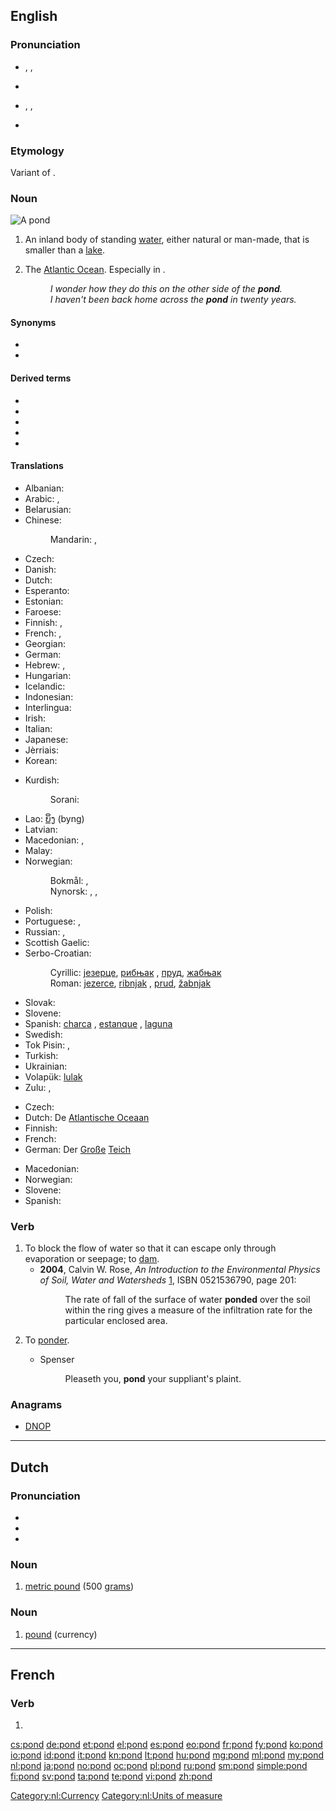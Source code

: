 {{also|Pond}}
==English==
{{wikipedia}}

===Pronunciation===
* {{a|UK}} {{enPR|pŏnd}}, {{IPA|/pɒnd/}}, {{X-SAMPA|/pQnd/}}
* {{rhymes|ɒnd}}
* {{a|US}} {{enPR|pänd}}, {{IPA|/pɑnd/}}, {{X-SAMPA|/pAnd/}}
* {{audio|en-us-pond.ogg|Audio (US)}}

===Etymology===
Variant of {{term|pound|lang=en}}.

===Noun===
[[Image:Black pond near Esher.jpeg|thumb|A pond]]
{{en-noun}}

# An inland body of standing [[water]], either natural or man-made, that is smaller than a [[lake]].
# {{colloquial}} The [[Atlantic Ocean]]. Especially in {{term|across the pond|lang=en}}.
#:''I wonder how they do this on the other side of the '''pond'''.''
#:''I haven't been back home across the '''pond''' in twenty years.''

====Synonyms====
* {{l|en|polynya}}
* {{l|en|tarn}}

====Derived terms====
* {{l|en|across the pond}}
* {{l|en|ducks on the pond}}
* {{l|en|Leftpondia}}
* {{l|en|pondian}}
* {{l|en|Rightpondia}}

====Translations====
{{trans-top|small lake}}
* Albanian: {{t-|sq|pellg}}
* Arabic: {{t|ar|بركة|f|tr=bírka|sc=Arab}}, {{t|ar|غدير|m|tr=ġadīr|alt=غَدير|sc=Arab}}
* Belarusian: {{t|be|стаў|m|tr=staŭ|sc=Cyrl}}
* Chinese:
*: Mandarin: {{t|cmn|池塘|tr=chítáng|sc=Hani}}, {{t|cmn|池|tr=chí|sc=Hani}}
* Czech: {{t+|cs|rybník|m}}
* Danish: {{t|da|dam|c}}
* Dutch: {{t+|nl|vijver|m}}
* Esperanto: {{t-|eo|lageto|xs=Esperanto}}
* Estonian: {{t-|et|tiik}}
* Faroese: {{t|fo|tjørn|f}}
* Finnish: {{t+|fi|lampi}}, {{t+|fi|allas}}
* French: {{t+|fr|étang|m}}, {{t+|fr|mare|f}}
* Georgian: {{t-|ka|გუბე|tr=gube|sc=Geor|xs=Georgian}}
* German: {{t+|de|Teich|m}}
* Hebrew: {{t+|he|אגם|m|tr=agam}}, {{t+|he|בריכה|f|tr=brekha}}
* Hungarian: {{t-|hu|tavacska}}
* Icelandic: {{t+|is|tjörn|f}}
* Indonesian: {{t+|id|kolam|xs=Indonesian}}
* Interlingua: {{t-|ia|stagno}}
* Irish: {{t-|ga|linn|f|xs=Irish}}
* Italian: {{t+|it|stagno|m}}
* Japanese: {{t|ja|池|tr=[[いけ]], ike|sc=Jpan}}
* Jèrriais: {{tø|roa-jer|mathe|f}}
* Korean: {{t|ko|못|tr=mot|sc=Kore}}
{{trans-mid}}
* Kurdish:
*: Sorani: {{ku-Arab|[[گۆم]]}}
* Lao: [[ບຶງ]] (byng)
* Latvian: {{t-|lv|dīķis|m|xs=Latvian}}
* Macedonian: {{t-|mk|езерце|n|tr=ézerce}}, {{t-|mk|рибник|m|tr=ríbnik}} {{qualifier|fish pond}}
* Malay: {{t-|ms|kolam}}
* Norwegian:
*: Bokmål: {{t-|nb|tjern|m|f|n}}, {{t+|nb|dam|m}}
*: Nynorsk: {{t-|nn|tjern|f}}, {{t-|nn|tjørn|f}}, {{t-|nn|dam|m}}
* Polish: {{t+|pl|staw|m}}
* Portuguese: {{t+|pt|lagoa|f}}, {{t+|pt|tanque|m}}
* Russian: {{t+|ru|пруд|m|tr=prud}}, {{t|ru|водоём|m|tr=vodojóm|sc=Cyrl}}
* Scottish Gaelic: {{t-|gd|linne|f|xs=Scottish Gaelic}}
* Serbo-Croatian:
*: Cyrillic: [[језерце]], [[рибњак]] {{qualifier|fish pond}}, [[пруд]], [[жабњак]] {{m}} {{qualifier|frog pond}}
*: Roman: [[jezerce]], [[ribnjak]] {{qualifier|fish pond}}, [[prud]], [[žabnjak]] {{m}} {{qualifier|frog pond}}
* Slovak: {{t|sk|rybník|m}}
* Slovene: {{t+|sl|ribnik|m}}
* Spanish: [[charca]] {{m}}, [[estanque]] {{m}}, [[laguna]] {{f}}
* Swedish: {{t+|sv|damm|c}}
* Tok Pisin: {{t+|tpi|wara}}, {{t-|tpi|raunwara}}
* Turkish: {{t+|tr|göl}}
* Ukrainian: {{t-|uk|став|tr=stav|sc=Cyrl}}
* Volapük: [[lulak]]
* Zulu: {{t|zu|ichibi|c5|c6}}, {{t|zu|isiziba|c7|c8}}
{{trans-bottom}}

{{trans-top|The Atlantic Ocean}}
* Czech: {{t+|cs|Atlantský oceán|m}}
* Dutch: De [[Atlantische Oceaan]]
* Finnish: {{t+|fi|rapakko}}
* French: {{t+|fr|océan Atlantique|m}}
* German: Der [[groß|Große]] [[Teich]]
{{trans-mid}}
* Macedonian: {{t-|mk|бара|f|tr=bára}}
* Norwegian: {{t-|no|dammen}}
* Slovene: {{t+|sl|luža|f}}
* Spanish: {{qualifier|colloquial}} {{t+|es|charco|m}}
{{trans-bottom}}

===Verb===
{{en-verb}}

# To block the flow of water so that it can escape only through evaporation or seepage; to [[dam]].
#* '''2004''', Calvin W. Rose, ''An Introduction to the Environmental Physics of Soil, Water and Watersheds'' [http://books.google.com/books?id=TxCQ-DaSIwUC], ISBN 0521536790, page 201:
#*: The rate of fall of the surface of water '''ponded''' over the soil within the ring gives a measure of the infiltration rate for the particular enclosed area.
# {{obsolete}} To [[ponder]].
#* Spenser
#*: Pleaseth you, '''pond''' your suppliant's plaint.

===Anagrams===
* [[DNOP#English|DNOP]]

----

==Dutch==

===Pronunciation===
* {{rhymes|ɔnt|lang=nl}}
* {{IPA|/pɔnt/|lang=nl}}
* {{audio|Nl-pond.ogg|audio}}

===Noun===
{{nl-noun|n|-|pondje}}

# [[metric pound]] (500 [[grams]])

===Noun===
{{nl-noun|c|ponden|pondje}}

# [[pound]] (currency)

[[Category:nl:Currency]]
[[Category:nl:Units of measure]]

----

==French==

===Verb===
{{fr-verb-form}}

# {{form of|third-person singular present|pondre|lang=fr}}

[[cs:pond]]
[[de:pond]]
[[et:pond]]
[[el:pond]]
[[es:pond]]
[[eo:pond]]
[[fr:pond]]
[[fy:pond]]
[[ko:pond]]
[[io:pond]]
[[id:pond]]
[[it:pond]]
[[kn:pond]]
[[lt:pond]]
[[hu:pond]]
[[mg:pond]]
[[ml:pond]]
[[my:pond]]
[[nl:pond]]
[[ja:pond]]
[[no:pond]]
[[oc:pond]]
[[pl:pond]]
[[ru:pond]]
[[sm:pond]]
[[simple:pond]]
[[fi:pond]]
[[sv:pond]]
[[ta:pond]]
[[te:pond]]
[[vi:pond]]
[[zh:pond]]